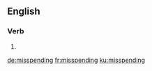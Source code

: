 ==English==

===Verb===
{{head|en|present participle}}

# {{present participle of|misspend|lang=en}}

[[de:misspending]]
[[fr:misspending]]
[[ku:misspending]]